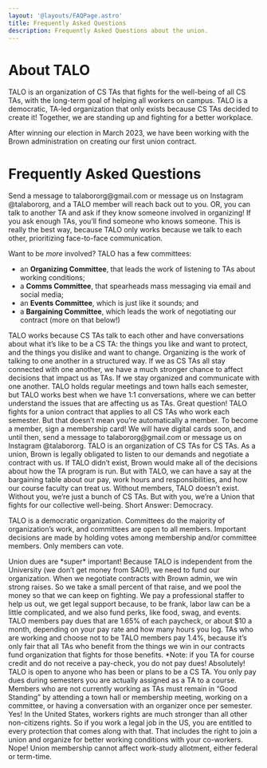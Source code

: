 ```yaml
---
layout: '@layouts/FAQPage.astro'
title: Frequently Asked Questions
description: Frequently Asked Questions about the union.
---
```



# About TALO

TALO is an organization of CS TAs that fights for the well-being of all CS TAs, with the long-term goal of helping all workers on campus. TALO is a democratic, TA-led organization that only exists because CS TAs decided to create it! Together, we are standing up and fighting for a better workplace.

After winning our election in March 2023, we have been working with the Brown administration on creating our first union contract.

# Frequently Asked Questions

<FAQCard question="How do I get involved with TALO?">
Send a message to talabororg@gmail.com or message us on Instagram @talabororg, and a TALO member will reach back out to you. OR, you can talk to another TA and ask if they know someone involved in organizing! If you ask enough TAs, you’ll find someone who knows someone. This is really the best way, because TALO only works because we talk to each other, prioritizing face-to-face communication.

Want to be _more_ involved? TALO has a few committees:

- an **Organizing Committee**, that leads the work of listening to TAs about working conditions;
- a **Comms Committee**, that spearheads mass messaging via email and social media;
- an **Events Committee**, which is just like it sounds; and
- a **Bargaining Committee**, which leads the work of negotiating our contract (more on that below!)
</FAQCard>

<FAQCard question="How does TALO work? And what is “organizing”?">
  TALO works because CS TAs talk to each other and have conversations about what
  it’s like to be a CS TA: the things you like and want to protect, and the
  things you dislike and want to change. Organizing is the work of talking to
  one another in a structured way. If we as CS TAs all stay connected with one
  another, we have a much stronger chance to affect decisions that impact us as
  TAs. If we stay organized and communicate with one another. TALO holds regular
  meetings and town halls each semester, but TALO works best when we have 1:1
  conversations, where we can better understand the issues that are affecting us
  as TAs.
</FAQCard>

<FAQCard question="I’m a CS TA this semester. Am I automatically in TALO?">
  Great question! TALO fights for a union contract that applies to all CS TAs
  who work each semester. But that doesn’t mean you’re automatically a member.
  To become a member, sign a membership card! We will have digital cards soon,
  and until then, send a message to talabororg@gmail.com or message us on
  Instagram @talabororg.
</FAQCard>

<FAQCard question="Why should I be a member of TALO?">
  TALO is an organization of CS TAs for CS TAs. As a union, Brown is legally
  obligated to listen to our demands and negotiate a contract with us. If TALO
  didn’t exist, Brown would make all of the decisions about how the TA program
  is run. But with TALO, we can have a say at the bargaining table about our
  pay, work hours and responsibilities, and how our course faculty can treat us.
  Without members, TALO doesn’t exist. Without you, we’re just a bunch of CS
  TAs. But with you, we’re a Union that fights for our collective well-being.
</FAQCard>

<FAQCard question="Why else should I be a member of TALO?">
Short Answer: Democracy.

TALO is a democratic organization. Committees do the majority of organization’s work, and committees are open to all members. Important decisions are made by holding votes among membership and/or committee members. Only members can vote.

</FAQCard>

<FAQCard question="Dues… What’s that about?">
  Union dues are *super* important! Because TALO is independent from the
  University (we don’t get money from SAO!), we need to fund our organization.
  When we negotiate contracts with Brown admin, we win strong raises. So we take
  a small percent of that raise, and we pool the money so that we can keep on
  fighting. We pay a professional staffer to help us out, we get legal support
  because, to be frank, labor law can be a little complicated, and we also fund
  perks, like food, swag, and events. TALO members pay dues that are 1.65% of
  each paycheck, or about $10 a month, depending on your pay rate and how many
  hours you log. TAs who are working and choose not to be TALO members pay 1.4%,
  because it’s only fair that all TAs who benefit from the things we win in our
  contracts fund organization that fights for those benefits. *Note: if you TA
  for course credit and do not receive a pay-check, you do not pay dues!
</FAQCard>

<FAQCard question="I’m not a TA this semester. Can I still be a member?">
  Absolutely! TALO is open to anyone who has been or plans to be a CS TA. You
  only pay dues during semesters you are actually assigned as a TA to a course.
  Members who are not currently working as TAs must remain in “Good Standing” by
  attending a town hall or membership meeting, working on a committee, or having
  a conversation with an organizer once per semester.
</FAQCard>

<FAQCard question="I’m an international student. Can I be in TALO or a Union?">
  Yes! In the United States, workers rights are much stronger than all other
  non-citizens rights. So if you work a legal job in the US, you are entitled to
  every protection that comes along with that. That includes the right to join a
  union and organize for better working conditions with your co-workers.
</FAQCard>

<FAQCard question="I’m on work-study… Is that a problem?">
  Nope! Union membership cannot affect work-study allotment, either federal or
  term-time.
</FAQCard>

